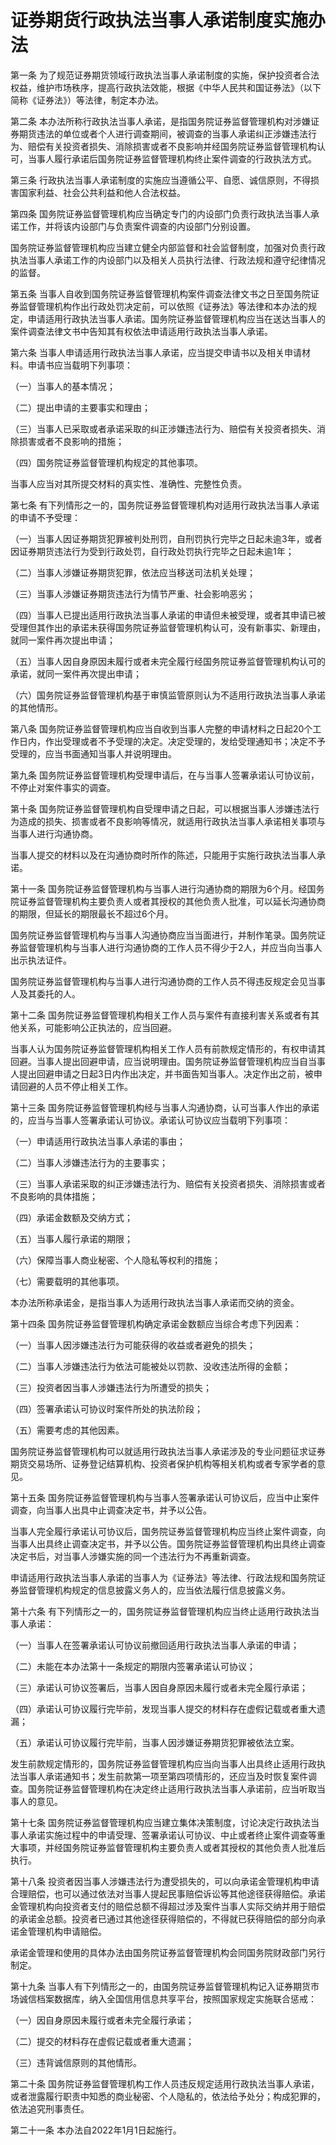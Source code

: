 # 证券期货行政执法当事人承诺制度实施办法

  

第一条 为了规范证券期货领域行政执法当事人承诺制度的实施，保护投资者合法权益，维护市场秩序，提高行政执法效能，根据《中华人民共和国证券法》（以下简称《证券法》）等法律，制定本办法。

第二条 本办法所称行政执法当事人承诺，是指国务院证券监督管理机构对涉嫌证券期货违法的单位或者个人进行调查期间，被调查的当事人承诺纠正涉嫌违法行为、赔偿有关投资者损失、消除损害或者不良影响并经国务院证券监督管理机构认可，当事人履行承诺后国务院证券监督管理机构终止案件调查的行政执法方式。

第三条 行政执法当事人承诺制度的实施应当遵循公平、自愿、诚信原则，不得损害国家利益、社会公共利益和他人合法权益。

第四条 国务院证券监督管理机构应当确定专门的内设部门负责行政执法当事人承诺工作，并将该内设部门与负责案件调查的内设部门分别设置。

国务院证券监督管理机构应当建立健全内部监督和社会监督制度，加强对负责行政执法当事人承诺工作的内设部门以及相关人员执行法律、行政法规和遵守纪律情况的监督。

第五条 当事人自收到国务院证券监督管理机构案件调查法律文书之日至国务院证券监督管理机构作出行政处罚决定前，可以依照《证券法》等法律和本办法的规定，申请适用行政执法当事人承诺。国务院证券监督管理机构应当在送达当事人的案件调查法律文书中告知其有权依法申请适用行政执法当事人承诺。

第六条 当事人申请适用行政执法当事人承诺，应当提交申请书以及相关申请材料。申请书应当载明下列事项：

（一）当事人的基本情况；

（二）提出申请的主要事实和理由；

（三）当事人已采取或者承诺采取的纠正涉嫌违法行为、赔偿有关投资者损失、消除损害或者不良影响的措施；

（四）国务院证券监督管理机构规定的其他事项。

当事人应当对其所提交材料的真实性、准确性、完整性负责。

第七条 有下列情形之一的，国务院证券监督管理机构对适用行政执法当事人承诺的申请不予受理：

（一）当事人因证券期货犯罪被判处刑罚，自刑罚执行完毕之日起未逾3年，或者因证券期货违法行为受到行政处罚，自行政处罚执行完毕之日起未逾1年；

（二）当事人涉嫌证券期货犯罪，依法应当移送司法机关处理；

（三）当事人涉嫌证券期货违法行为情节严重、社会影响恶劣；

（四）当事人已提出适用行政执法当事人承诺的申请但未被受理，或者其申请已被受理但其作出的承诺未获得国务院证券监督管理机构认可，没有新事实、新理由，就同一案件再次提出申请；

（五）当事人因自身原因未履行或者未完全履行经国务院证券监督管理机构认可的承诺，就同一案件再次提出申请；

（六）国务院证券监督管理机构基于审慎监管原则认为不适用行政执法当事人承诺的其他情形。

第八条 国务院证券监督管理机构应当自收到当事人完整的申请材料之日起20个工作日内，作出受理或者不予受理的决定。决定受理的，发给受理通知书；决定不予受理的，应当书面通知当事人并说明理由。

第九条 国务院证券监督管理机构受理申请后，在与当事人签署承诺认可协议前，不停止对案件事实的调查。

第十条 国务院证券监督管理机构自受理申请之日起，可以根据当事人涉嫌违法行为造成的损失、损害或者不良影响等情况，就适用行政执法当事人承诺相关事项与当事人进行沟通协商。

当事人提交的材料以及在沟通协商时所作的陈述，只能用于实施行政执法当事人承诺。

第十一条 国务院证券监督管理机构与当事人进行沟通协商的期限为6个月。经国务院证券监督管理机构主要负责人或者其授权的其他负责人批准，可以延长沟通协商的期限，但延长的期限最长不超过6个月。

国务院证券监督管理机构与当事人沟通协商应当当面进行，并制作笔录。国务院证券监督管理机构与当事人进行沟通协商的工作人员不得少于2人，并应当向当事人出示执法证件。

国务院证券监督管理机构与当事人进行沟通协商的工作人员不得违反规定会见当事人及其委托的人。

第十二条 国务院证券监督管理机构相关工作人员与案件有直接利害关系或者有其他关系，可能影响公正执法的，应当回避。

当事人认为国务院证券监督管理机构相关工作人员有前款规定情形的，有权申请其回避。当事人提出回避申请，应当说明理由。国务院证券监督管理机构应当自当事人提出回避申请之日起3日内作出决定，并书面告知当事人。决定作出之前，被申请回避的人员不停止相关工作。

第十三条 国务院证券监督管理机构经与当事人沟通协商，认可当事人作出的承诺的，应当与当事人签署承诺认可协议。承诺认可协议应当载明下列事项：

（一）申请适用行政执法当事人承诺的事由；

（二）当事人涉嫌违法行为的主要事实；

（三）当事人承诺采取的纠正涉嫌违法行为、赔偿有关投资者损失、消除损害或者不良影响的具体措施；

（四）承诺金数额及交纳方式；

（五）当事人履行承诺的期限；

（六）保障当事人商业秘密、个人隐私等权利的措施；

（七）需要载明的其他事项。

本办法所称承诺金，是指当事人为适用行政执法当事人承诺而交纳的资金。

第十四条 国务院证券监督管理机构确定承诺金数额应当综合考虑下列因素：

（一）当事人因涉嫌违法行为可能获得的收益或者避免的损失；

（二）当事人涉嫌违法行为依法可能被处以罚款、没收违法所得的金额；

（三）投资者因当事人涉嫌违法行为所遭受的损失；

（四）签署承诺认可协议时案件所处的执法阶段；

（五）需要考虑的其他因素。

国务院证券监督管理机构可以就适用行政执法当事人承诺涉及的专业问题征求证券期货交易场所、证券登记结算机构、投资者保护机构等相关机构或者专家学者的意见。

第十五条 国务院证券监督管理机构与当事人签署承诺认可协议后，应当中止案件调查，向当事人出具中止调查决定书，并予以公告。

当事人完全履行承诺认可协议后，国务院证券监督管理机构应当终止案件调查，向当事人出具终止调查决定书，并予以公告。国务院证券监督管理机构出具终止调查决定书后，对当事人涉嫌实施的同一个违法行为不再重新调查。

申请适用行政执法当事人承诺的当事人为《证券法》等法律、行政法规和国务院证券监督管理机构规定的信息披露义务人的，应当依法履行信息披露义务。

第十六条 有下列情形之一的，国务院证券监督管理机构应当终止适用行政执法当事人承诺：

（一）当事人在签署承诺认可协议前撤回适用行政执法当事人承诺的申请；

（二）未能在本办法第十一条规定的期限内签署承诺认可协议；

（三）承诺认可协议签署后，当事人因自身原因未履行或者未完全履行承诺；

（四）承诺认可协议履行完毕前，发现当事人提交的材料存在虚假记载或者重大遗漏；

（五）承诺认可协议履行完毕前，当事人因涉嫌证券期货犯罪被依法立案。

发生前款规定情形的，国务院证券监督管理机构应当向当事人出具终止适用行政执法当事人承诺通知书；发生前款第一项至第四项情形的，还应当及时恢复案件调查。国务院证券监督管理机构在决定终止适用行政执法当事人承诺前，应当听取当事人的意见。

第十七条 国务院证券监督管理机构应当建立集体决策制度，讨论决定行政执法当事人承诺实施过程中的申请受理、签署承诺认可协议、中止或者终止案件调查等重大事项，并经国务院证券监督管理机构主要负责人或者其授权的其他负责人批准后执行。

第十八条 投资者因当事人涉嫌违法行为遭受损失的，可以向承诺金管理机构申请合理赔偿，也可以通过依法对当事人提起民事赔偿诉讼等其他途径获得赔偿。承诺金管理机构向投资者支付的赔偿总额不得超过涉及案件当事人实际交纳并用于赔偿的承诺金总额。投资者已通过其他途径获得赔偿的，不得就已获得赔偿的部分向承诺金管理机构申请赔偿。

承诺金管理和使用的具体办法由国务院证券监督管理机构会同国务院财政部门另行制定。

第十九条 当事人有下列情形之一的，由国务院证券监督管理机构记入证券期货市场诚信档案数据库，纳入全国信用信息共享平台，按照国家规定实施联合惩戒：

（一）因自身原因未履行或者未完全履行承诺；

（二）提交的材料存在虚假记载或者重大遗漏；

（三）违背诚信原则的其他情形。

第二十条 国务院证券监督管理机构工作人员违反规定适用行政执法当事人承诺，或者泄露履行职责中知悉的商业秘密、个人隐私的，依法给予处分；构成犯罪的，依法追究刑事责任。

第二十一条 本办法自2022年1月1日起施行。